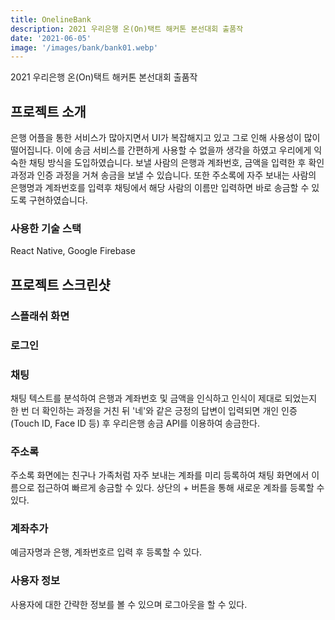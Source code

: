 ```yaml
---
title: OnelineBank
description: 2021 우리은행 온(On)택트 해커톤 본선대회 출품작
date: '2021-06-05'
image: '/images/bank/bank01.webp'
---
```


2021 우리은행 온(On)택트 해커톤 본선대회 출품작

## 프로젝트 소개

은행 어플을 통한 서비스가 많아지면서 UI가 복잡해지고 있고 그로 인해 사용성이 많이 떨어집니다.
이에 송금 서비스를 간편하게 사용할 수 없을까 생각을 하였고 우리에게 익숙한 채팅 방식을 도입하였습니다.
보낼 사람의 은행과 계좌번호, 금액을 입력한 후 확인 과정과 인증 과정을 거쳐 송금을 보낼 수 있습니다.
또한 주소록에 자주 보내는 사람의 은행명과 계좌번호를 입력후 채팅에서 해당 사람의 이름만 입력하면 바로 송금할 수 있도록 구현하였습니다.

### 사용한 기술 스택

React Native, Google Firebase

## 프로젝트 스크린샷

### 스플래쉬 화면

<ImageDescription src='/images/bank/bank01.webp' alt="Splash page">

</ImageDescription>

### 로그인

<ImageDescription src="/images/bank/bank02.webp" alt="Login page" />

### 채팅

<ImageDescription src="/images/bank/bank03.webp" alt="Chatting page">
  채팅 텍스트를 분석하여 은행과 계좌번호 및 금액을 인식하고 인식이 제대로
  되었는지 한 번 더 확인하는 과정을 거친 뒤 '네'와 같은 긍정의 답변이 입력되면
  개인 인증(Touch ID, Face ID 등) 후 우리은행 송금 API를 이용하여 송금한다.
</ImageDescription>

### 주소록

<ImageDescription src="/images/bank/bank04.webp" alt="Contact page">
  주소록 화면에는 친구나 가족처럼 자주 보내는 계좌를 미리 등록하여 채팅 화면에서
  이름으로 접근하여 빠르게 송금할 수 있다. 상단의 + 버튼을 통해 새로운 계좌를
  등록할 수 있다.
</ImageDescription>

### 계좌추가

<ImageDescription src="/images/bank/bank05.webp" alt="Account add page">
  예금자명과 은행, 계좌번호르 입력 후 등록할 수 있다.
</ImageDescription>

### 사용자 정보

<ImageDescription src="/images/bank/bank06.webp" alt="Account page">
  사용자에 대한 간략한 정보를 볼 수 있으며 로그아웃을 할 수 있다.
</ImageDescription>
